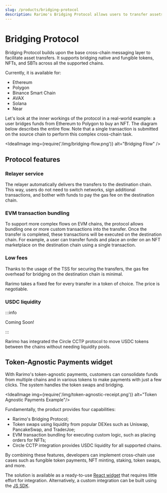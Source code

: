 ```yaml
---
slug: /products/bridging-protocol
description: Rarimo's Bridging Protocol allows users to transfer assets across chains.
---
```


# Bridging Protocol

Bridging Protocol builds upon the base cross-chain messaging layer to facilitate asset transfers. It supports bridging native and fungible tokens, NFTs, and SBTs across all the supported chains.

Currently, it is available for:

- Ethereum
- Polygon
- Binance Smart Chain
- AVAX
- Solana
- Near

Let's look at the inner workings of the protocol in a real-world example: a user bridges funds from Ethereum to Polygon to buy an NFT. The diagram below describes the entire flow. Note that a single transaction is submitted on the source chain to perform this complex cross-chain task.

<IdealImage img={require('/img/bridging-flow.png')} alt="Bridging Flow" />

## Protocol features

### Relayer service

The relayer automatically delivers the transfers to the destination chain. This way, users do not need to switch networks, sign additional transactions, and bother with funds to pay the gas fee on the destination chain.

### EVM transaction bundling

To support more complex flows on EVM chains, the protocol allows bundling one or more custom transactions into the transfer. Once the transfer is completed, these transactions will be executed on the destination chain. For example, a user can transfer funds and place an order on an NFT marketplace on the destination chain using a single transaction.

### Low fees

Thanks to the usage of the TSS for securing the transfers, the gas fee overhead for bridging on the destination chain is minimal.

<!-- TODO: add figures -->

Rarimo takes a fixed fee for every transfer in a token of choice. The price is negotiable.

### USDC liquidity

:::info

Coming Soon!

:::

Rarimo has integrated the <OutLink href="https://www.circle.com/en/cross-chain-transfer-protocol">Circle CCTP protocol</OutLink> to move USDC tokens between the chains without needing liquidity pools.

## Token-Agnostic Payments widget

With Rarimo's token-agnostic payments, customers can consolidate funds from multiple chains and in various tokens to make payments with just a few clicks. The system handles the token swaps and bridging.

<IdealImage img={require('/img/token-agnostic-receipt.png')} alt="Token Agnostic Payments Example"/>

Fundamentally, the product provides four capabilities:

- Rarimo's Bridging Protocol;
- Token swaps using liquidity from popular DEXes such as Uniswap, PancakeSwap, and TraderJoe;
- EVM transaction bundling for executing custom logic, such as placing orders for NFTs;
- Circle CCTP integration provides USDC liquidity for all supported chains.

By combining these features, developers can implement cross-chain use cases such as fungible token payments, NFT minting, staking, token swaps, and more.

The solution is available as a ready-to-use [React widget](/ecosystem/token-agnostic-payments/js-sdk-reference#rarimoreact-nft-checkout) that requires little effort for integration. Alternatively, a custom integration can be built using the [JS SDK](/ecosystem/token-agnostic-payments/js-sdk-reference#rarimonft-checkout).
